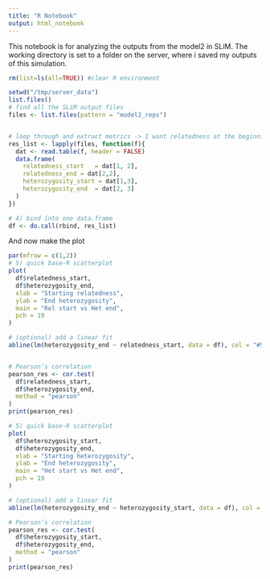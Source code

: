 ```yaml
---
title: "R Notebook"
output: html_notebook
---
```


This notebook is for analyzing the outputs from the model2 in SLiM. 
The working directory is set to a folder on the server, where i saved my outputs of this simulation. 

```r
rm(list=ls(all=TRUE)) #clear R environment

setwd("/tmp/server_data")
list.files()
# find all the SLiM output files
files <- list.files(pattern = "model2_reps")


# loop through and extract metrics -> I want relatedness at the beginning and heterozygosity at the end
res_list <- lapply(files, function(f){
  dat <- read.table(f, header = FALSE)  
  data.frame(
    relatedness_start   = dat[1, 2],
    relatedness_end = dat[2,2],
    heterozygosity_start = dat[1,3],
    heterozygosity_end  = dat[2, 3]
  )
})

# 4) bind into one data.frame
df <- do.call(rbind, res_list)

```


And now make the plot
```r

par(mfrow = c(1,2))
# 5) quick base‐R scatterplot
plot(
  df$relatedness_start,
  df$heterozygosity_end,
  xlab = "Starting relatedness",
  ylab = "End heterozygosity",
  main = "Rel start vs Het end",
  pch = 19
)

# (optional) add a linear fit
abline(lm(heterozygosity_end ~ relatedness_start, data = df), col = "#54BFB7FF")


# Pearson’s correlation
pearson_res <- cor.test(
  df$relatedness_start,
  df$heterozygosity_end,
  method = "pearson"
)
print(pearson_res)

# 5) quick base‐R scatterplot
plot(
  df$heterozygosity_start,
  df$heterozygosity_end,
  xlab = "Starting heterozygosity",
  ylab = "End heterozygosity",
  main = "Het start vs Het end",
  pch = 19
)

# (optional) add a linear fit
abline(lm(heterozygosity_end ~ heterozygosity_start, data = df), col = "#54BFB7FF")

# Pearson’s correlation
pearson_res <- cor.test(
  df$heterozygosity_start,
  df$heterozygosity_end,
  method = "pearson"
)
print(pearson_res)



```

